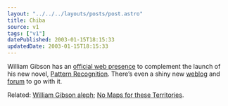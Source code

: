 ```yaml
---
layout: "../../../layouts/posts/post.astro"
title: Chiba
source: v1
tags: ["v1"]
datePublished: 2003-01-15T18:15:33
updatedDate: 2003-01-15T18:15:33
---
```


William Gibson has an [official web presence][1] to complement the launch of his new novel, [Pattern Recognition][2]. There&#8217;s even a shiny new [weblog][3] and [forum][4] to go with it.

Related: [William Gibson aleph][5]; [No Maps for these Territories][6].

[1]: http://www.williamgibsonbooks.com/ "WilliamGibson.com"
[2]: http://www.amazon.co.uk/exec/obidos/ASIN/0670875597/ohsky "Amazon.co.uk: Pattern Recognition by William Gibson"
[3]: http://www.williamgibsonbooks.com/blog/blog.asp "WilliamGibson.com: William Gibson blog"
[4]: http://www.williamgibsonboard.com/6/ubb.x "WilliamGibson.com: Message Board"
[5]: http://www.antonraubenweiss.com/gibson/ "William Gibson aleph: essential information collection"
[6]: http://www.nomaps.com/ "No Maps for these Territories (a William Gibson documentary)"

